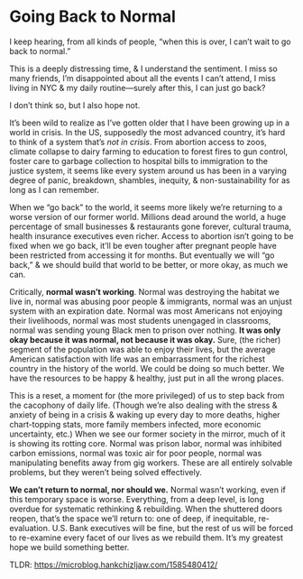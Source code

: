 # Going Back to Normal

I keep hearing, from all kinds of people, “when this is over, I can’t wait to go back to normal.”

This is a deeply distressing time, & I understand the sentiment. I miss so many friends, I’m disappointed about all the events I can’t attend, I miss living in NYC & my daily routine—surely after this, I can just go back?

I don’t think so, but I also hope not.

It’s been wild to realize as I’ve gotten older that I have been growing up in a world in crisis. In the US, supposedly the most advanced country, it’s hard to think of a system that’s _not in crisis_. From abortion access to zoos, climate collapse to dairy farming to education to forest fires to gun control, foster care to garbage collection to hospital bills to immigration to the justice system, it seems like every system around us has been in a varying degree of panic, breakdown, shambles, inequity, & non-sustainability for as long as I can remember.

When we “go back” to the world, it seems more likely we’re returning to a worse version of our former world. Millions dead around the world, a huge percentage of small businesses & restaurants gone forever, cultural trauma, health insurance executives even richer. Access to abortion isn’t going to be fixed when we go back, it’ll be even tougher after pregnant people have been restricted from accessing it for months. But eventually we will “go back,” & we should build that world to be better, or more okay, as much we can.

Critically, **normal wasn’t working**. Normal was destroying the habitat we live in, normal was abusing poor people & immigrants, normal was an unjust system with an expiration date. Normal was most Americans not enjoying their livelihoods, normal was most students unengaged in classrooms, normal was sending young Black men to prison over nothing. **It was only okay because it was normal, not because it was okay.** Sure, (the richer) segment of the population was able to enjoy their lives, but the average American satisfaction with life was an embarrassment for the richest country in the history of the world. We could be doing so much better. We have the resources to be happy & healthy, just put in all the wrong places.

This is a reset, a moment for (the more privileged) of us to step back from the cacophony of daily life. (Though we’re also dealing with the stress & anxiety of being in a crisis & waking up every day to more deaths, higher chart-topping stats, more family members infected, more economic uncertainty, etc.) When we see our former society in the mirror, much of it is showing its rotting core. Normal was prison labor, normal was inhibited carbon emissions, normal was toxic air for poor people, normal was manipulating benefits away from gig workers. These are all entirely solvable problems, but they weren’t being solved effectively.

**We can’t return to normal, nor should we.** Normal wasn’t working, even if this temporary space is worse. Everything, from a deep level, is long overdue for systematic rethinking & rebuilding. When the shuttered doors reopen, that’s the space we’ll return to: one of deep, if inequitable, re-evaluation. U.S. Bank executives will be fine, but the rest of us will be forced to re-examine every facet of our lives as we rebuild them. It’s my greatest hope we build something better.

TLDR: https://microblog.hankchizljaw.com/1585480412/
